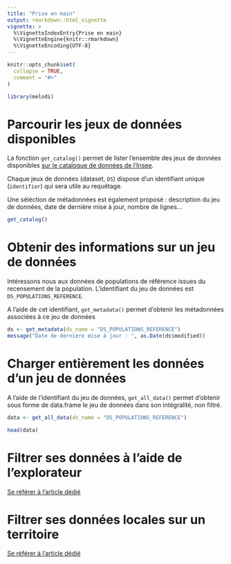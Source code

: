 ```yaml
---
title: "Prise en main"
output: rmarkdown::html_vignette
vignette: >
  %\VignetteIndexEntry{Prise en main}
  %\VignetteEngine{knitr::rmarkdown}
  %\VignetteEncoding{UTF-8}
---
```


```r
knitr::opts_chunk$set(
  collapse = TRUE,
  comment = "#>"
)
```

```r
library(melodi)
```

# Parcourir les jeux de données disponibles

La fonction `get_catalog()` permet de lister l'ensemble des jeux de données disponibles [sur le catalogue de données de l'Insee](https://catalogue-donnees.insee.fr).

Chaque jeux de données (dataset, `DS`) dispose d'un identifiant unique (`identifier`) qui sera utile au requêtage.

Une séléction de métadonnées est également proposé : description du jeu de données, date de dernière mise à jour, nombre de lignes...

```r
get_catalog()
```

# Obtenir des informations sur un jeu de données

Intéressons nous aux données de populations de référence issues du recensement de la population. L'identifiant du jeu de données est `DS_POPULATIONS_REFERENCE`.

A l'aide de cet identifiant, `get_metadata()` permet d'obtenir les métadonnées associées à ce jeu de données

```r
ds <- get_metadata(ds_name = "DS_POPULATIONS_REFERENCE")
message("Date de dernière mise à jour : ", as.Date(ds$modified))
```

# Charger entièrement les données d'un jeu de données

A l'aide de l'identifiant du jeu de données, `get_all_data()` permet d'obtenir sous forme de data.frame le jeu de données dans son intégralité, non filtré.

```r
data <- get_all_data(ds_name = "DS_POPULATIONS_REFERENCE")

head(data)
```

# Filtrer ses données à l'aide de l’explorateur
[Se référer à l'article dédié](filtre-explorateur.html)

# Filtrer ses données locales sur un territoire
[Se référer à l'article dédié](donnees-locales.html)
